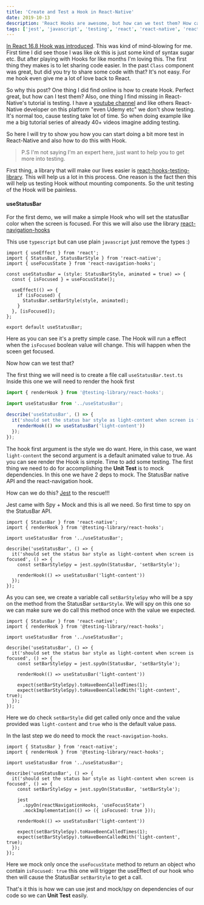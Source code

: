 ```yaml
---
title: 'Create and Test a Hook in React-Native'
date: 2019-10-13
description: 'React Hooks are awesome, but how can we test them? How can we build Hook and use Native API in React-Native?'
tags: ['jest', 'javascript', 'testing', 'react', 'react-native', 'react-hook']
---
```


[In React 16.8 Hook was introduced](https://reactjs.org/docs/hooks-intro.html). This was kind of mind-blowing for me. First time I did see those I was like ok
this is just some kind of syntax sugar etc. But after playing with Hooks for like months I'm loving this. The first thing they makes is to let sharing code easier.
In the past `Class` component was great, but did you try to share some code with that? It's not easy. For me hook even give me a lot of love back to React.

So why this post? One thing I did find online is how to create Hook. Perfect great, but how can I test them? Also, one thing I
find missing in React-Native's tutorial is testing. I have a [youtube channel](https://youtube.com/c/equimper)
and like others React-Native developer on this platform "even Udemy etc" we don't show testing. It's normal too, cause testing take lot of time. So when
doing example like me a big tutorial series of already 40+ videos imagine adding testing.

So here I will try to show you how you can start doing a bit more test in React-Native and also how to do this with Hook.

> P.S I'm not saying I'm an expert here, just want to help you to get more into testing.

First thing, a library that will make our lives easier is [react-hooks-testing-library](https://github.com/testing-library/react-hooks-testing-library).
This will help us a lot in this process. One reason is the fact then this will help us testing Hook without mounting components.
So the unit testing of the Hook will be painless.

#### useStatusBar

For the first demo, we will make a simple Hook who will set the statusBar color when the screen is focused. For this we will also use the library
[react-navigation-hooks](https://github.com/react-navigation/hooks)

This use `typescript` but can use plain `javascript` just remove the types :)

```tsx
import { useEffect } from 'react';
import { StatusBar, StatusBarStyle } from 'react-native';
import { useFocusState } from 'react-navigation-hooks';

const useStatusBar = (style: StatusBarStyle, animated = true) => {
  const { isFocused } = useFocusState();

  useEffect(() => {
    if (isFocused) {
      StatusBar.setBarStyle(style, animated);
    }
  }, [isFocused]);
};

export default useStatusBar;
```

Here as you can see it's a pretty simple case. The Hook will run a effect when the `isFocused` boolean value will change.
This will happen when the sceen get focused.

Now how can we test that?

The first thing we will need is to create a file call `useStatusBar.test.ts` Inside this one we will need to render the hook first

```ts {1,7}
import { renderHook } from '@testing-library/react-hooks';

import useStatusBar from '../useStatusBar';

describe('useStatusBar', () => {
  it('should set the status bar style as light-content when screen is focused', () => {
    renderHook(() => useStatusBar('light-content'))
  });
});
```

The hook first argument is the style we do want. Here, in this case, we want `light-content` the second argument is a default animated value to true.
As you can see render the Hook is simple. Time to add some testing. The first thing we need to
do for accomplishing the **Unit Test** is to mock dependencies. In this one we have 2 deps to mock. The StatusBar native API and the react-navigation hook.

How can we do this? [Jest](https://jestjs.io) to the rescue!!!

Jest came with Spy + Mock and this is all we need. So first time to spy on the StatusBar API.

```tsx {1,8}
import { StatusBar } from 'react-native';
import { renderHook } from '@testing-library/react-hooks';

import useStatusBar from '../useStatusBar';

describe('useStatusBar', () => {
  it('should set the status bar style as light-content when screen is focused', () => {
    const setBarStyleSpy = jest.spyOn(StatusBar, 'setBarStyle');

    renderHook(() => useStatusBar('light-content'))
  });
});
```

As you can see, we create a variable call `setBarStyleSpy` who will be a spy on the method from the StatusBar `setBarStyle`. We
will spy on this one so we can make sure we do call this method once with the value we expected.

```tsx {12-13}
import { StatusBar } from 'react-native';
import { renderHook } from '@testing-library/react-hooks';

import useStatusBar from '../useStatusBar';

describe('useStatusBar', () => {
  it('should set the status bar style as light-content when screen is focused', () => {
    const setBarStyleSpy = jest.spyOn(StatusBar, 'setBarStyle');

    renderHook(() => useStatusBar('light-content'))

    expect(setBarStyleSpy).toHaveBeenCalledTimes(1);
    expect(setBarStyleSpy).toHaveBeenCalledWith('light-content', true);
  });
});
```

Here we do check `setBarStyle` did get called only once and the value provided was `light-content` and `true` who is the default value pass.

In the last step we do need to mock the `react-navigation-hooks`.


```tsx {10-12}
import { StatusBar } from 'react-native';
import { renderHook } from '@testing-library/react-hooks';

import useStatusBar from '../useStatusBar';

describe('useStatusBar', () => {
  it('should set the status bar style as light-content when screen is focused', () => {
    const setBarStyleSpy = jest.spyOn(StatusBar, 'setBarStyle');

    jest
      .spyOn(reactNavigationHooks, 'useFocusState')
      .mockImplementation(() => ({ isFocused: true }));

    renderHook(() => useStatusBar('light-content'))

    expect(setBarStyleSpy).toHaveBeenCalledTimes(1);
    expect(setBarStyleSpy).toHaveBeenCalledWith('light-content', true);
  });
});
```

Here we mock only once the `useFocusState` method to return an object who contain `isFocused: true` this one will trigger
the useEffect of our hook who then will cause the StatusBar `setBarStyle` to get a call.

That's it this is how we can use jest and mock/spy on dependencies of our code so we can **Unit Test** easily.
